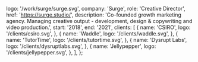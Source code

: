 
  logo: '/work/surge/surge.svg',
  company: 'Surge',
  role: 'Creative Director',
  href: 'https://surge.studio/',
  description:
    'Co-founded growth marketing agency. Managing creative output - development, design & copywriting and video production.',
  start: '2018',
  end: '2021',
  clients: [
    {
      name: 'CSIRO',
      logo: '/clients/csiro.svg',
    },
    {
      name: 'Waddle',
      logo: '/clients/waddle.svg',
    },
    {
      name: 'TutorTime',
      logo: '/clients/tutortime.svg',
    },
    {
      name: 'Dysrupt Labs',
      logo: '/clients/dysruptlabs.svg',
    },
    {
      name: 'Jellypepper',
      logo: '/clients/jellypepper.svg',
    },
  ],
};


